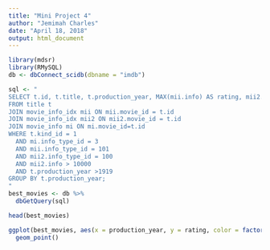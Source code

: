```yaml
---
title: "Mini Project 4"
author: "Jemimah Charles"
date: "April 18, 2018"
output: html_document
---
```


```r
library(mdsr)
library(RMySQL)
db <- dbConnect_scidb(dbname = "imdb")

sql <- "
SELECT t.id, t.title, t.production_year, MAX(mii.info) AS rating, mii2.info AS votes, mi.info AS genre
FROM title t
JOIN movie_info_idx mii ON mii.movie_id = t.id
JOIN movie_info_idx mii2 ON mii2.movie_id = t.id
JOIN movie_info mi ON mi.movie_id=t.id
WHERE t.kind_id = 1
  AND mi.info_type_id = 3
  AND mii.info_type_id = 101
  AND mii2.info_type_id = 100
  AND mii2.info > 10000
  AND t.production_year >1919
GROUP BY t.production_year;
"
best_movies <- db %>%
  dbGetQuery(sql)

head(best_movies)

ggplot(best_movies, aes(x = production_year, y = rating, color = factor(genre))) +
  geom_point()

```
